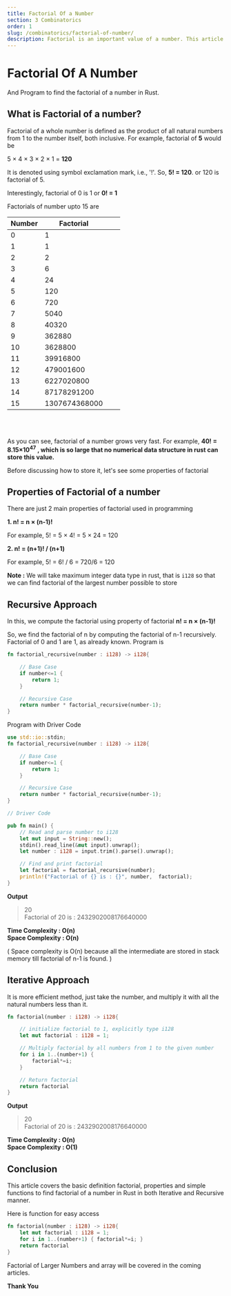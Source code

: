```yaml
---
title: Factorial Of a Number
section: 3 Combinatorics
order: 1
slug: /combinatorics/factorial-of-number/
description: Factorial is an important value of a number. This article covers the basic definition factorial, properties and simple functions to find factorial of a number in Rust in both Iterative and Recursive manner. 
---
```


# Factorial Of A Number
And Program to find the factorial of a number in Rust.

## What is Factorial of a number?
Factorial of a whole number is defined as the product of all natural numbers from 1 to the number itself, both inclusive.
For example, factorial of **5** would be

5 × 4 × 3 × 2 × 1 = **120**

It is denoted using symbol exclamation mark, i.e., '!'. So, **5! = 120**. or 120 is factorial of 5.

Interestingly, factorial of 0 is 1 or **0! = 1**

Factorials of number upto 15 are

| Number | Factorial     |     |     |
|--------|---------------|-----|-----|
| 0      | 1             |
| 1      | 1             |
| 2      | 2             |
| 3      | 6             |
| 4      | 24            |
| 5      | 120           |
| 6      | 720           |
| 7      | 5040          |
| 8      | 40320         |
| 9      | 362880        |
| 10     | 3628800       |
| 11     | 39916800      |
| 12     | 479001600     |
| 13     | 6227020800    |
| 14     | 87178291200   |
| 15     | 1307674368000 |

<br />
<br />

As you can see, factorial of a number grows very fast. For example,
**40! = 8.15×10<sup>47</sup> , which is so large that no numerical data structure in rust can store this value.**

Before discussing how to store it, let's see some properties of factorial

## Properties of Factorial of a number

There are just 2 main properties of factorial used in programming

**1. n! = n × (n-1)!**

For example, 5! = 5 × 4! = 5 × 24 = 120

**2. n! = (n+1)! / (n+1)**

For example, 5! = 6! / 6 = 720/6 = 120

**Note :** We will take maximum integer data type in rust, that is `i128` so that we can find factorial of the largest number possible to store

## Recursive Approach

In this, we compute the factorial using property of factorial **n! = n × (n-1)!**

So, we find the factorial of n by computing the factorial of n-1 recursively. Factorial of 0 and 1 are 1, as already known. Program is

```rust
fn factorial_recursive(number : i128) -> i128{

    // Base Case
    if number<=1 {
        return 1;
    }

    // Recursive Case
    return number * factorial_recursive(number-1);
}
```

Program with Driver Code

```rust
use std::io::stdin;
fn factorial_recursive(number : i128) -> i128{

    // Base Case
    if number<=1 {
        return 1;
    }

    // Recursive Case
    return number * factorial_recursive(number-1);
}

// Driver Code

pub fn main() {
    // Read and parse number to i128
    let mut input = String::new();
    stdin().read_line(&mut input).unwrap();
    let number : i128 = input.trim().parse().unwrap();

    // Find and print factorial
    let factorial = factorial_recursive(number);
    println!("Factorial of {} is : {}", number,  factorial);
}
```

**Output**

>20 <br/>
Factorial of 20 is : 2432902008176640000


**Time Complexity : O(n)** <br/>
**Space Complexity : O(n)**

( Space complexity is O(n) because all the intermediate are stored in stack memory till factorial of n-1 is found. )

## Iterative Approach


It is more efficient method, just take the number, and multiply it with all the natural numbers less than it.

```rust
fn factorial(number : i128) -> i128{

    // initialize factorial to 1, explicitly type i128
    let mut factorial : i128 = 1;

    // Multiply factorial by all numbers from 1 to the given number
    for i in 1..(number+1) {
        factorial*=i;
    }

    // Return factorial
    return factorial
}
```

**Output**

>20 <br/>
Factorial of 20 is : 2432902008176640000


**Time Complexity : O(n)** <br/>
**Space Complexity : O(1)**


## Conclusion

This article covers the basic definition factorial, properties and simple functions to find factorial of a number in Rust in both Iterative and Recursive manner.

Here is function for easy access

```rust
fn factorial(number : i128) -> i128{
    let mut factorial : i128 = 1;
    for i in 1..(number+1) { factorial*=i; }
    return factorial
}
```

Factorial of Larger Numbers and array will be covered in the coming articles.

**Thank You**


<SEO title="Factorial Of a Number - Rust Programming"
     description="Factorial is an important value of a number. This article covers the basic definition factorial, properties and simple functions to find factorial of a number in Rust in both Iterative and Recursive manner" />

